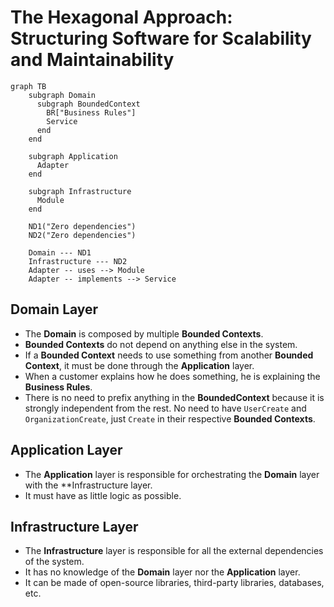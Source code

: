 
# The Hexagonal Approach: Structuring Software for Scalability and Maintainability

```mermaid
graph TB
    subgraph Domain
      subgraph BoundedContext
        BR["Business Rules"]
        Service
      end
    end

    subgraph Application
      Adapter
    end

    subgraph Infrastructure
      Module
    end

    ND1("Zero dependencies")
    ND2("Zero dependencies")
    
    Domain --- ND1
    Infrastructure --- ND2
    Adapter -- uses --> Module
    Adapter -- implements --> Service
```

## Domain Layer

- The **Domain** is composed by multiple **Bounded Contexts**. 
- **Bounded Contexts** do not depend on anything else in the system.
- If a **Bounded Context** needs to use something from another **Bounded Context**, it must be done through the **Application** layer.
- When a customer explains how he does something, he is explaining the **Business Rules**.
- There is no need to prefix anything in the **BoundedContext** because it is strongly independent from the rest. No need to have `UserCreate` and `OrganizationCreate`, just `Create` in their respective **Bounded Contexts**.

## Application Layer

- The **Application** layer is responsible for orchestrating the **Domain** layer with the **Infrastructure layer.
- It must have as little logic as possible.

## Infrastructure Layer

- The **Infrastructure** layer is responsible for all the external dependencies of the system.
- It has no knowledge of the **Domain** layer nor the **Application** layer.
- It can be made of open-source libraries, third-party libraries, databases, etc.
